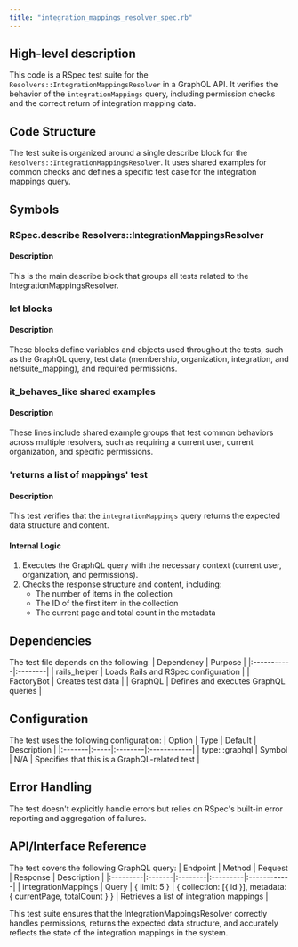 ```yaml
---
title: "integration_mappings_resolver_spec.rb"
---
```


## High-level description
This code is a RSpec test suite for the `Resolvers::IntegrationMappingsResolver` in a GraphQL API. It verifies the behavior of the `integrationMappings` query, including permission checks and the correct return of integration mapping data.

## Code Structure
The test suite is organized around a single describe block for the `Resolvers::IntegrationMappingsResolver`. It uses shared examples for common checks and defines a specific test case for the integration mappings query.

## Symbols

### RSpec.describe Resolvers::IntegrationMappingsResolver
#### Description
This is the main describe block that groups all tests related to the IntegrationMappingsResolver.

### let blocks
#### Description
These blocks define variables and objects used throughout the tests, such as the GraphQL query, test data (membership, organization, integration, and netsuite_mapping), and required permissions.

### it_behaves_like shared examples
#### Description
These lines include shared example groups that test common behaviors across multiple resolvers, such as requiring a current user, current organization, and specific permissions.

### 'returns a list of mappings' test
#### Description
This test verifies that the `integrationMappings` query returns the expected data structure and content.

#### Internal Logic
1. Executes the GraphQL query with the necessary context (current user, organization, and permissions).
2. Checks the response structure and content, including:
   - The number of items in the collection
   - The ID of the first item in the collection
   - The current page and total count in the metadata

## Dependencies
The test file depends on the following:
| Dependency | Purpose |
|:-----------|:--------|
| rails_helper | Loads Rails and RSpec configuration |
| FactoryBot | Creates test data |
| GraphQL | Defines and executes GraphQL queries |

## Configuration
The test uses the following configuration:
| Option | Type | Default | Description |
|:-------|:-----|:--------|:------------|
| type: :graphql | Symbol | N/A | Specifies that this is a GraphQL-related test |

## Error Handling
The test doesn't explicitly handle errors but relies on RSpec's built-in error reporting and aggregation of failures.

## API/Interface Reference
The test covers the following GraphQL query:
| Endpoint | Method | Request | Response | Description |
|:---------|:-------|:--------|:---------|:------------|
| integrationMappings | Query | \{ limit: 5 \} | \{ collection: [\{ id \}], metadata: \{ currentPage, totalCount \} \} | Retrieves a list of integration mappings |

This test suite ensures that the IntegrationMappingsResolver correctly handles permissions, returns the expected data structure, and accurately reflects the state of the integration mappings in the system.
